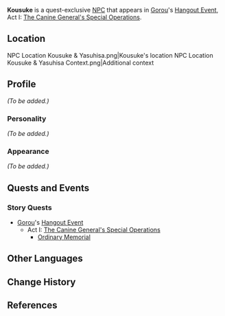 {{Meta
<!-- REMOVE THIS TEMPLATE AFTER ADDING MISSING INFO -->
|missing_NPC_profile  = yes
}}
{{Character Infobox
|type             = Quest NPC
|image            = NPC Kousuke.png
|realname         = 
|region           = Inazuma
|affiliation      = Treasure Hoarders
|title            = 
|voiceEN          = [https://www.joshuadavidking.com/ Joshua David King]<ref>Twitter: [https://twitter.com/joshuadavdking/status/1463572627621093381 EN VA Self Announcement]</ref>
|voiceCN          = 
|voiceJP          = 
}}
'''Kousuke''' is a quest-exclusive [[NPC]] that appears in [[Gorou]]'s [[Hangout Event]], Act I: [[The Canine General's Special Operations]].

==Location==
<gallery hideaddbutton="true" captionalign="center">
NPC Location Kousuke & Yasuhisa.png|Kousuke's location
NPC Location Kousuke & Yasuhisa Context.png|Additional context
</gallery>

==Profile==
<!-- detailed story/lore information goes here -->
''(To be added.)''

===Personality===
''(To be added.)''

===Appearance===
''(To be added.)''

==Quests and Events==
===Story Quests===
* [[Gorou]]'s [[Hangout Event]]
** Act I: [[The Canine General's Special Operations]]
*** [[Ordinary Memorial]]

==Other Languages==
{{Other Languages|default_hidden = 1
|en      = Kousuke
|zhs     = 康介
|zhs_rm  = Kāngjiè
|zht     = 康介
|zht_rm  = Kāngjiè
|ja      = 康介
|ja_rm   = Kousuke
|ko      = 코스케
|ko_rm   = Koseuke
|es      = Kousuke
|fr      = Kousuke
|ru      = Косукэ
|th      = Kousuke
|vi      = Kousuke
|de      = Kousuke
|id      = Kousuke
|pt      = Kousuke
}}

==Change History==
{{Change History|2.3}}

==References==
{{Reflist}}